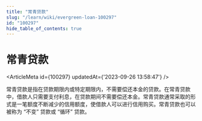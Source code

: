 ```yaml
---
title: "常青贷款"
slug: "/learn/wiki/evergreen-loan-100297"
id: "100297"
hide_table_of_contents: true
---
```



# 常青贷款

<ArticleMeta id={100297} updatedAt={'2023-09-26 13:58:47'} />
<div className='border-solid border-b border-t-0 my-4 border-[var(--ifm-color-gray-300)]' />

常青贷款是指在贷款期限内或特定期限内，不需要偿还本金的贷款。在常青贷款中，借款人只需要支付利息，在贷款期间不需要偿还本金。常青贷款通常采取的形式是一笔额度不断减少的信用额度，使借款人可以进行信用购买。常青贷款也可以被称为 “不变” 贷款或 “循环” 贷款。
